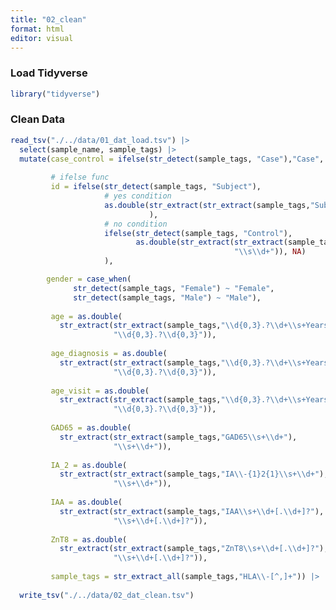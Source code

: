 ```yaml
---
title: "02_clean"
format: html
editor: visual
---
```


### Load Tidyverse

```r
library("tidyverse")
```

### Clean Data

```r
read_tsv("./../data/01_dat_load.tsv") |>
  select(sample_name, sample_tags) |>
  mutate(case_control = ifelse(str_detect(sample_tags, "Case"),"Case", "Control"),
         
         # ifelse func
         id = ifelse(str_detect(sample_tags, "Subject"),
                     # yes condition
                     as.double(str_extract(str_extract(sample_tags,"Subject[^,]+"),"\\s\\d+")
                               ),
                     # no condition
                     ifelse(str_detect(sample_tags, "Control"),
                            as.double(str_extract(str_extract(sample_tags,"Control[^,]+"),
                                                  "\\s\\d+")), NA)
                     ),

        gender = case_when(
              str_detect(sample_tags, "Female") ~ "Female",
              str_detect(sample_tags, "Male") ~ "Male"),
      
         age = as.double(
           str_extract(str_extract(sample_tags,"\\d{0,3}.?\\d+\\s+Years\\s{0}"),
                       "\\d{0,3}.?\\d{0,3}")),
         
         age_diagnosis = as.double(
           str_extract(str_extract(sample_tags,"\\d{0,3}.?\\d+\\s+Years\\s{1}at\\sdiagnosis"),
                       "\\d{0,3}.?\\d{0,3}")),
         
         age_visit = as.double(
           str_extract(str_extract(sample_tags,"\\d{0,3}.?\\d+\\s+Years\\s{1}at\\svisit"),
                       "\\d{0,3}.?\\d{0,3}")),
         
         GAD65 = as.double(
           str_extract(str_extract(sample_tags,"GAD65\\s+\\d+"),
                       "\\s+\\d+")),
         
         IA_2 = as.double(
           str_extract(str_extract(sample_tags,"IA\\-{1}2{1}\\s+\\d+"),
                       "\\s+\\d+")),
         
         IAA = as.double(
           str_extract(str_extract(sample_tags,"IAA\\s+\\d+[.\\d+]?"),
                       "\\s+\\d+[.\\d+]?")),
         
         ZnT8 = as.double(
           str_extract(str_extract(sample_tags,"ZnT8\\s+\\d+[.\\d+]?"),
                       "\\s+\\d+[.\\d+]?")),
         
         sample_tags = str_extract_all(sample_tags,"HLA\\-[^,]+")) |>
    
  write_tsv("./../data/02_dat_clean.tsv")
```
